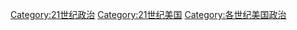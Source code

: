 [[Category:21世纪政治|Category:21世纪政治]]
[[Category:21世纪美国|Category:21世纪美国]]
[[Category:各世纪美国政治‎|Category:各世纪美国政治‎]]